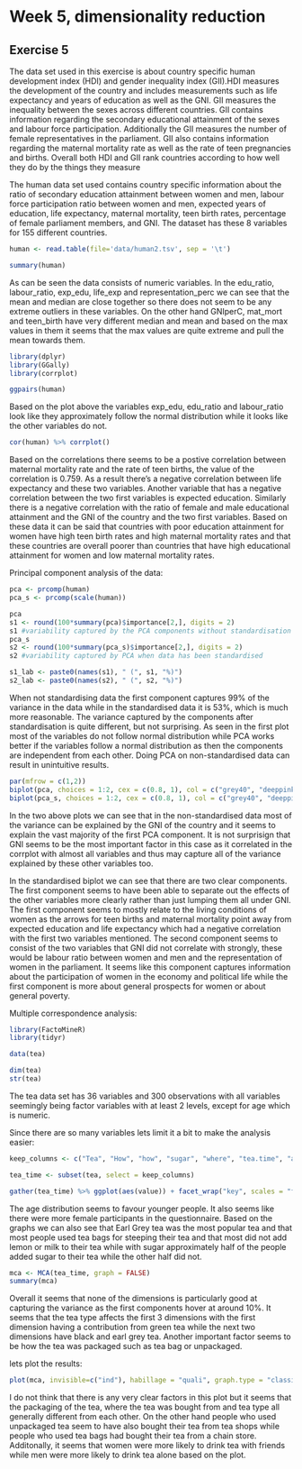 # Week 5, dimensionality reduction
## Exercise 5

The data set used in this exercise is about country specific human development index (HDI) and gender inequality index (GII).HDI measures the development of the country and includes measurements such as life expectancy and years of education as well as the GNI. GII measures the inequality between the sexes across different countries. GII contains information regarding the secondary educational attainment of the sexes and labour force participation. Additionally the GII measures the number of female representatives in the parliament. GII also contains information regarding the maternal mortality rate as well as the rate of teen pregnancies and births. Overall both HDI and GII rank countries according to how well they do by the things they measure

The human data set used contains country specific information about the ratio of secondary education attainment between women and men, labour force participation ratio between women and men, expected years of education, life expectancy, maternal mortality, teen birth rates, percentage of female parliament members, and GNI. The dataset has these 8 variables for 155 different countries.

```r
human <- read.table(file='data/human2.tsv', sep = '\t')

summary(human)

```
As can be seen the data consists of numeric variables. In the edu_ratio, labour_ratio, exp_edu, life_exp and representation_perc we can see that the mean and median are close together so there does not seem to be any extreme outliers in these variables. On the other hand GNIperC, mat_mort and teen_birth have very different median and mean and based on the max values in them it seems that the max values are quite extreme and pull the mean towards them.


```r
library(dplyr)
library(GGally)
library(corrplot)
```

```r

ggpairs(human)


```
Based on the plot above the variables exp_edu, edu_ratio and labour_ratio look like they approximately follow the normal distribution while it looks like the other variables do not.

```r
cor(human) %>% corrplot()
```
Based on the correlations there seems to be a postive correlation between maternal mortality rate and the rate of teen births, the value of the correlation is 0.759. As a result there's a negative correlation between life expectancy and these two variables. Another variable that has a negative correlation between the two first variables is expected education. Similarly there is a negative correlation with the ratio of female and male educational attainment and the GNI of the country and the two first variables. Based on these data it can be said that countries with poor education attainment for women have high teen birth rates and high maternal mortality rates and that these countries are overall poorer than countries that have high educational attainment for women and low maternal mortality rates.

Principal component analysis of the data:

```r
pca <- prcomp(human)
pca_s <- prcomp(scale(human))
```

```r
pca
s1 <- round(100*summary(pca)$importance[2,], digits = 2)
s1 #variability captured by the PCA components without standardisation
pca_s
s2 <- round(100*summary(pca_s)$importance[2,], digits = 2)
s2 #variability captured by PCA when data has been standardised

s1_lab <- paste0(names(s1), " (", s1, "%)")
s2_lab <- paste0(names(s2), " (", s2, "%)")
```
When not standardising data the first component captures 99% of the variance in the data while in the standardised data it is 53%, which is much more reasonable. The variance captured by the components after standardisation is quite different, but not surprising. As seen in the first plot most of the variables do not follow normal distribution while PCA works better if the variables follow a normal distribution as then the components are independent from each other. Doing PCA on non-standardised data can result in unintuitive results.


```r

par(mfrow = c(1,2))
biplot(pca, choices = 1:2, cex = c(0.8, 1), col = c("grey40", "deeppink2"), xlab = s1_lab[1], ylab = s1_lab[2], main = "non-standardised PCA", sub = "GNI explains most of the variance")
biplot(pca_s, choices = 1:2, cex = c(0.8, 1), col = c("grey40", "deeppink2"), xlab = s2_lab[1], ylab = s2_lab[2], main = "standardised PCA", sub = "poor conditions for women explains most of the variance")


```
In the two above plots we can see that in the non-standardised data most of the variance can be explained by the GNI of the country and it seems to explain the vast majority of the first PCA component. It is not surprisign that GNI seems to be the most important factor in this case as it correlated in the corrplot with almost all variables and thus may capture all of the variance explained by these other variables too.

In the standardised biplot we can see that there are two clear components. The first component seems to have been able to separate out the effects of the other variables more clearly rather than just lumping them all under GNI. The first component seems to mostly relate to the living conditions of women as the arrows for teen births and maternal mortality point away from expected education and life expectancy which had a negative correlation with the first two variables mentioned. The second component seems to consist of the two variables that GNI did not correlate with strongly, these would be labour ratio between women and men and the representation of women in the parliament. It seems like this component captures information about the participation of women in the economy and political life while the first component is more about general prospects for women or about general poverty.

Multiple correspondence analysis:

```r
library(FactoMineR)
library(tidyr)

data(tea)

dim(tea)
str(tea)
```
The tea data set has 36 variables and 300 observations with all variables seemingly being factor variables with at least 2 levels, except for age which is numeric.

Since there are so many variables lets limit it a bit to make the analysis easier:

```r
keep_columns <- c("Tea", "How", "how", "sugar", "where", "tea.time", "age_Q", "feminine", "sex", "friends")

tea_time <- subset(tea, select = keep_columns)

gather(tea_time) %>% ggplot(aes(value)) + facet_wrap("key", scales = "free") + geom_bar() 
```
The age distribution seems to favour younger people. It also seems like there were more female participants in the questionnaire. Based on the graphs we can also see that Earl Grey tea was the most popular tea and that most people used tea bags for steeping their tea and that most did not add lemon or milk to their tea while with sugar approximately half of the people added sugar to their tea while the other half did not.

```r
mca <- MCA(tea_time, graph = FALSE)
summary(mca)
```
Overall it seems that none of the dimensions is particularly good at capturing the variance as the first components hover at around 10%. It seems that the tea type affects the first 3 dimensions with the first dimension having a contribution from green tea while the next two dimensions have black and earl grey tea. Another important factor seems to be how the tea was packaged such as tea bag or unpackaged.

lets plot the results:

```r
plot(mca, invisible=c("ind"), habillage = "quali", graph.type = "classic")
```

I do not think that there is any very clear factors in this plot but it seems that the packaging of the tea, where the tea was bought from and tea type all generally different from each other. On the other hand people who used unpackaged tea seem to have also bought their tea from tea shops while people who used tea bags had bought their tea from a chain store. Additonally, it seems that women were more likely to drink tea with friends while men were more likely to drink tea alone based on the plot.